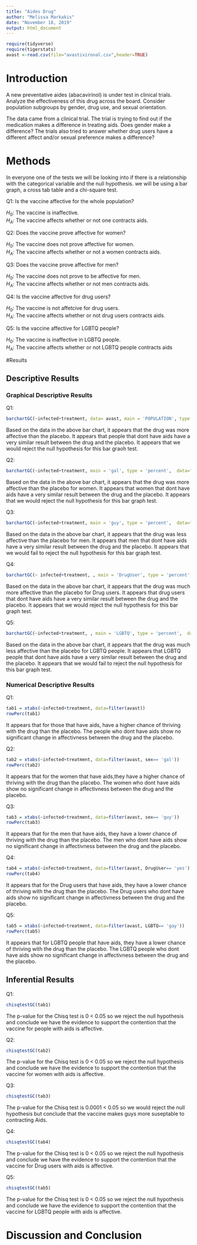 ```yaml
---
title: "Aides Drug"
author: "Melissa Markakis"
date: "November 18, 2019"
output: html_document
---
```


```r
require(tidyverse)
require(tigerstats)
avast <-read.csv(file="avastivironal.csv",header=TRUE)
```

# Introduction

<!--In this section you explain what you are trying to show.  Where did the data come from?  What is the research or other question you are trying to answer?.  If you skimp in this section expect to be marked down in your grade. Paint a picture of the project a couple of paragraphs is expected!-->

A new  preventative aides (abacavirinol) is under test in clinical trials. Analyze the effectiveness of this drug across the board. Consider population subgroups by gender, drug use, and sexual orientation.

The data came from a clinical trial. The trial is trying to find out if the medication makes a difference in treating aids. Does gender make a difference? The trials also tried to answer whether drug users have a different affect and/or sexual preference makes a difference?

# Methods

<!--Decide on your methods:  use "variable analysis" or other appropriate descriptors.  Make sure to choose at least one graphical method and at least one numerical method. Discuss what data manipulations may be needed for example subsetting or other binning procedures and what sort of graphical displays and inferential tools will be used!-->

In everyone one of the tests we will be looking into if there is a relationship with the categorical variable and the null hypothesis. we will be using a bar graph, a cross tab table and a chi-square test.

Q1: Is the vaccine affective for the whole population?

$H_0$: The vaccine is inaffective.  
$H_A$: The vaccine affects whether or not one contracts aids.  

Q2: Does the vaccine prove affective for women?

$H_0$: The vaccine does not prove affective for women.  
$H_A$: The vaccine affects whether or not a women contracts aids.   

Q3: Does the vaccine prove affective for men?

$H_0$: The vaccine does not prove to be affective for men.  
$H_A$: The vaccine affects whether or not men contracts aids.

Q4: Is the vaccine affective for drug users?

$H_0$: The vaccine is not affetcive for drug users.  
$H_A$: The vaccine affects whether or not drug users contracts aids.

Q5: Is the vaccine affective for LGBTQ people?

$H_0$: The vaccine is inaffective in LGBTQ people.  
$H_A$: The vaccine affects whether or not LGBTQ people contracts aids

#Results

<!--Divide this section into two sub-sections:  One for your descriptive  results and one for your inferential results.!-->

## Descriptive Results

### Graphical Descriptive Results

<!--Graphical results here.  Make sure to show your code.  Provide appropriate labels for axes, giving units if possible, and provide a good title for the graph, too.  Use the graphical results to describe the patterns if any that exist in the data as focused toward the research question. Bottom line is to explain the features of the graph that are relevant to conforming or departing to what is expected by your null hypothesis !-->

Q1: 
```r
barchartGC(~infected+treatment, data= avast, main = 'POPULATION', type = 'percent', horizontal= TRUE)
```

Based on the data in the above bar chart, it appears that the drug was more affective than the placebo. It appears that people that dont have aids have a very similar result between the drug and the placebo. It appears that we would reject the null hypothesis for this bar graoh test.

Q2:
```r
barchartGC(~infected+treatment, main = 'gal', type = 'percent',  data=filter(avast, sex == 'gal'), horizontal = TRUE)
```

Based on the data in the above bar chart, it appears that the drug was more affective than the placebo for women. It appears that women that dont have aids have a very similar result between the drug and the placebo. It appears that we would reject the null hypothesis for this bar graph test.

Q3:
```r
barchartGC(~infected+treatment, main = 'guy', type = 'percent',  data=filter(avast, sex == 'guy'), horizontal = TRUE)
```

Based on the data in the above bar chart, it appears that the drug was less affective than the placebo for men. It appears that men that dont have aids have a very similar result between the drug and the placebo. It appears that we would fail to reject the null hypothesis for this bar graph test.

Q4:
```r
barchartGC(~ infected+treatment, , main = 'DrugUser', type = 'percent',  data=filter(avast, DrugUser == 'yes'), horizontal = TRUE)
```

Based on the data in the above bar chart, it appears that the drug was much more affective than the placebo for Drug users. It appears that drug users that dont have aids have a very similar result between the drug and the placebo. It appears that we would reject the null hypothesis for this bar graph test.

Q5:
```r
barchartGC(~infected+treatment, , main = 'LGBTQ', type = 'percent',  data=filter(avast, LGBTQ == 'gay'), horizontal = TRUE)
```

Based on the data in the above bar chart, it appears that the drug was much less affective than the placebo for LGBTQ people. It appears that LGBTQ people that dont have aids have a very similar result between the drug and the placebo. It appears that we would fail to reject the null hypothesis for this bar graph test.

### Numerical Descriptive Results

<!--Numerical results go here. Use the numerical results to describe the patterns if any that exist in the data as focused toward the research question!-->

Q1:
```r
tab1 = xtabs(~infected+treatment, data=filter(avast))
rowPerc(tab1)
```

It appears that for those that have aids, have a higher chance of thriving with the drug than the placebo. The people who dont have aids show no significant change in affectivness between the drug and the placebo.

Q2:
```r
tab2 = xtabs(~infected+treatment, data=filter(avast, sex== 'gal'))
rowPerc(tab2)
```

It appears that for the women that have aids,they have a higher chance of thriving with the drug than the placebo. The women who dont have aids show no significant change in affectivness between the drug and the placebo.

Q3:
```r
tab3 = xtabs(~infected+treatment, data=filter(avast, sex== 'guy'))
rowPerc(tab3)
```

It appears that for the men that have aids, they have a lower chance of thriving with the drug than the placebo. The men who dont have aids show no significant change in affectivness between the drug and the placebo.

Q4:
```r
tab4 = xtabs(~infected+treatment, data=filter(avast, DrugUser== 'yes'))
rowPerc(tab4)
```

It appears that for the Drug users that have aids, they have a lower chance of thriving with the drug than the placebo. The Drug users who dont have aids show no significant change in affectivness between the drug and the placebo.

Q5:
```r
tab5 = xtabs(~infected+treatment, data=filter(avast, LGBTQ== 'gay'))
rowPerc(tab5)
```

It appears that for LGBTQ people that have aids, they have a lower chance of thriving with the drug than the placebo. The LGBTQ people who dont have aids show no significant change in affectivness between the drug and the placebo.

## Inferential Results

<!--State hypothesis clearly.  Make sure your discussion of the inferential test covers all the aspects that the test output produces, such as test statistic, p-value etc.  Make a decision about the null hypothesis, explain the assumptions on which the selected test/procedure was based, and why the chosen procedure satisfys the assumptions and is appropriate to answer the research question!-->

Q1:
```r
chisqtestGC(tab1)
```

The p-value for the Chisq test is 0 < 0.05 so we reject the null hypothesis and conclude we have the evidence to support the contention that the vaccine for people with aids is affective.

Q2:
```r
chisqtestGC(tab2)
```

The p-value for the Chisq test is 0 < 0.05 so we reject the null hypothesis and conclude we have the evidence to support the contention that the vaccine for women with aids is affective.

Q3:
```r
chisqtestGC(tab3)
```

The p-value for the Chisq test is 0.0001 < 0.05 so we would reject the null hypothesis but conclude that the vaccine makes guys more suseptable to contracting Aids. 

Q4:
```r
chisqtestGC(tab4)
```

The p-value for the Chisq test is 0 < 0.05 so we reject the null hypothesis and conclude we have the evidence to support the contention that the vaccine for Drug users with aids is affective.

Q5:
```r
chisqtestGC(tab5)
```

The p-value for the Chisq test is 0 < 0.05 so we reject the null hypothesis and conclude we have the evidence to support the contention that the vaccine for LGBTQ people with aids is affective.

# Discussion and Conclusion

<!--Discussion and conclusion here.  If you found a relationship be sure to consider whether the relationship occurs because one of the variavbles causes the other, or whether they perhasps are related for some other reason.  Watch the chapter 6 videos from the GeorgeTown videos collection.!-->
